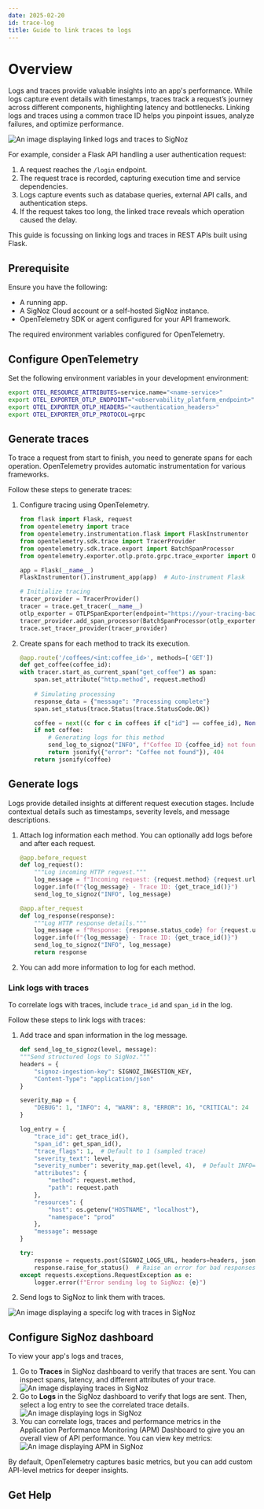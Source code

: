 ```yaml
---
date: 2025-02-20
id: trace-log
title: Guide to link traces to logs
---
```



# Overview

Logs and traces provide valuable insights into an app's performance. While logs capture event details with timestamps, traces track a request’s journey across different components, highlighting latency and bottlenecks. 
Linking logs and traces using a common trace ID helps you pinpoint issues, analyze failures, and optimize performance.

![An image displaying linked logs and traces to SigNoz](images/logs-traces-signoz.png)

For example, consider a Flask API handling a user authentication request:

1. A request reaches the `/login` endpoint.
1. The request trace is recorded, capturing execution time and service dependencies.
1. Logs capture events such as database queries, external API calls, and authentication steps.
1. If the request takes too long, the linked trace reveals which operation caused the delay.

This guide is focussing on linking logs and traces in REST APIs built using Flask. 

## Prerequisite

Ensure you have the following:

* A running app.
* A SigNoz Cloud account or a self-hosted SigNoz instance.
* OpenTelemetry SDK or agent configured for your API framework.

The required environment variables configured for OpenTelemetry.

## Configure OpenTelemetry

Set the following environment variables in your development environment:

```bash
export OTEL_RESOURCE_ATTRIBUTES=service.name="<name-service>"
export OTEL_EXPORTER_OTLP_ENDPOINT="<observability_platform_endpoint>"
export OTEL_EXPORTER_OTLP_HEADERS="<authentication_headers>"
export OTEL_EXPORTER_OTLP_PROTOCOL=grpc
```

## Generate traces

To trace a request from start to finish, you need to generate spans for each operation. OpenTelemetry provides automatic instrumentation for various frameworks.

Follow these steps to generate traces:

1. Configure tracing using OpenTelemetry. 
    ```python
    from flask import Flask, request
    from opentelemetry import trace
    from opentelemetry.instrumentation.flask import FlaskInstrumentor
    from opentelemetry.sdk.trace import TracerProvider
    from opentelemetry.sdk.trace.export import BatchSpanProcessor
    from opentelemetry.exporter.otlp.proto.grpc.trace_exporter import OTLPSpanExporter

    app = Flask(__name__)
    FlaskInstrumentor().instrument_app(app)  # Auto-instrument Flask

    # Initialize tracing
    tracer_provider = TracerProvider()
    tracer = trace.get_tracer(__name__)
    otlp_exporter = OTLPSpanExporter(endpoint="https://your-tracing-backend")
    tracer_provider.add_span_processor(BatchSpanProcessor(otlp_exporter))
    trace.set_tracer_provider(tracer_provider)
    ```
1. Create spans for each method to track its execution.
    ```python
    @app.route('/coffees/<int:coffee_id>', methods=['GET'])
    def get_coffee(coffee_id):
    with tracer.start_as_current_span("get_coffee") as span:
        span.set_attribute("http.method", request.method)
        
        # Simulating processing
        response_data = {"message": "Processing complete"}
        span.set_status(trace.Status(trace.StatusCode.OK))

        coffee = next((c for c in coffees if c["id"] == coffee_id), None)
        if not coffee:
            # Generating logs for this method
            send_log_to_signoz("INFO", f"Coffee ID {coffee_id} not found")
            return jsonify({"error": "Coffee not found"}), 404
        return jsonify(coffee)
    ```

## Generate logs

Logs provide detailed insights at different request execution stages. Include contextual details such as timestamps, severity levels, and message descriptions.

1. Attach log information each method. You can optionally add logs before and after each request.
    ```python
    @app.before_request
    def log_request():
        """Log incoming HTTP request."""
        log_message = f"Incoming request: {request.method} {request.url}"
        logger.info(f"{log_message} - Trace ID: {get_trace_id()}")
        send_log_to_signoz("INFO", log_message)

    @app.after_request
    def log_response(response):
        """Log HTTP response details."""
        log_message = f"Response: {response.status_code} for {request.url}"
        logger.info(f"{log_message} - Trace ID: {get_trace_id()}")
        send_log_to_signoz("INFO", log_message)
        return response
    ```
1.  You can add more information to log for each method.

### Link logs with traces

To correlate logs with traces, include `trace_id` and `span_id` in the log.

Follow these steps to link logs with traces:

1. Add trace and span information in the log message.
    ```python
    def send_log_to_signoz(level, message):
    """Send structured logs to SigNoz."""
    headers = {
        "signoz-ingestion-key": SIGNOZ_INGESTION_KEY,
        "Content-Type": "application/json"
    }

    severity_map = {
        "DEBUG": 1, "INFO": 4, "WARN": 8, "ERROR": 16, "CRITICAL": 24
    }
    
    log_entry = {
        "trace_id": get_trace_id(),
        "span_id": get_span_id(),
        "trace_flags": 1,  # Default to 1 (sampled trace)
        "severity_text": level,
        "severity_number": severity_map.get(level, 4),  # Default INFO=4
        "attributes": {
            "method": request.method,
            "path": request.path
        },
        "resources": {
            "host": os.getenv("HOSTNAME", "localhost"),
            "namespace": "prod"
        },
        "message": message
    }

    try:
        response = requests.post(SIGNOZ_LOGS_URL, headers=headers, json=[log_entry])
        response.raise_for_status()  # Raise an error for bad responses (4xx, 5xx)
    except requests.exceptions.RequestException as e:
        logger.error(f"Error sending log to SigNoz: {e}")
    ```
1. Send logs to SigNoz to link them with traces.

![An image displaying a specifc log with traces in SigNoz](images/sample-log-coffee.png)

## Configure SigNoz dashboard

To view your app's logs and traces,

1. Go to **Traces** in SigNoz dashboard to verify that traces are sent. You can inspect spans, latency, and different attributes of your trace.
    ![An image displaying traces in SigNoz](images/traces-signoz-coffee.png)
1. Go to **Logs** in the SigNoz dashboard to verify that logs are sent. Then, select a log entry to see the correlated trace details.
    ![An image displaying logs in SigNoz](images/logs-signoz-cofee.png)
1. You can correlate logs, traces and performance metrics in the Application Performance Monitoring (APM) Dashboard to give you an overall view of API performance. You can view key metrics:
    ![An image displaying APM in SigNoz](images/coffeeShop-APM.png)

By default, OpenTelemetry captures basic metrics, but you can add custom API-level metrics for deeper insights.

## Get Help

<GetHelp />
